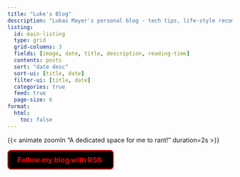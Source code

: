 ```yaml
---
title: "Luke's Blog"
description: "Lukas Mayer's personal blog - tech tips, life-style recommendations, software development, research, data science"
listing:
  id: main-listing
  type: grid
  grid-columns: 3
  fields: [image, date, title, description, reading-time]
  contents: posts
  sort: "date desc"
  sort-ui: [title, date]
  filter-ui: [title, date]
  categories: true
  feed: true
  page-size: 6
format: 
  html:
    toc: false
---
```


<div class="quarto-content hidden">
</div>

<style>
.description {
    display: none;
}

@keyframes rainbowText {
    0% {
        color: #FF0000;
        border-color: #FF0000;
    }
    16% {
        color: #FFA500;
        border-color: #FFA500;
    }
    33% {
        color: #FFFF00;
        border-color: #FFFF00;
    }
    50% {
        color: #00FF00;
        border-color: #00FF00;
    }
    66% {
        color: #00BFFF;
        border-color: #00BFFF;
    }
    83% {
        color: #FF00FF;
        border-color: #FF00FF;
    }
    100% {
        color: #FF0000;
        border-color: #FF0000;
    }
}

.rainbow-animation a {
    animation: rainbowText 10s infinite linear;
    color: #FF0000; /* Initial color to match animation */
    display: inline-block;
    text-decoration: none;
    padding: 10px 20px; /* Adjust padding for button-like appearance */
    border: 2px solid; /* Border will take color from animation */
    border-radius: 8px; /* Rounded corners */
    background-color: #000000; /* Dark grey background */
    font-size: 16px; /* Adjust font size as needed */
    font-weight: bold; /* Bold text for emphasis */
    cursor: pointer; /* Pointer cursor on hover */
    transition: background-color 0.3s, transform 0.3s; /* Smooth transition for hover effect */
}

.rainbow-animation a:hover {
    transform: scale(1.05); /* Slightly enlarge the button */
    background-color: #222; /* Darker grey background on hover */
}

.rainbow-animation a i {
    animation: rainbowText 10s infinite linear; /* Ensure icon animates as well */
    margin-left: 5px; /* Add space between text and icon */
}
</style>




<script>
  window.addEventListener("load", function() {
    var content = document.querySelector(".quarto-content");
    if (content) {
      content.classList.remove("hidden");  // Remove the hidden class to allow transition
      content.classList.add("fade-in");    // Add the fade-in class for the transition effect
    }
  });
</script>

:::{.column-page-inset-left}
{{< animate zoomIn "A dedicated space for me to rant!" duration=2s >}}

::: {.animate__animated .animate__fadeIn}
:::{#main-listing}
:::
:::

::: {.rainbow-animation}
<a href="/blog/index.xml" target="_blank">
    Follow my blog with RSS <i class="bi bi-rss"></i>
</a>
:::
:::


